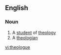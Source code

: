 ==English==

===Noun===
{{en-noun}}

# A [[student]] of [[theology]]
# A [[theologian]]

[[vi:theologue]]